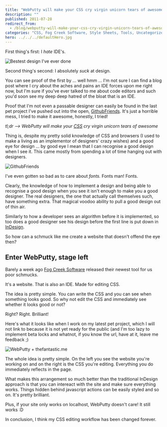 ```yaml
---
title: "WebPutty will make your CSS cry virgin unicorn tears of awesome"
description: ""
published: 2011-07-28
redirect_from:
  - /blog/webputty-will-make-your-css-cry-virgin-unicorn-tears-of-awesome/swizec/2008
categories: "CSS, Fog Creek Software, Style Sheets, Tools, Uncategorized"
hero: ../../../defaultHero.jpg
---
```


First thing's first: I _hate_ IDE's.

![](https://swizec.com/wp-content/uploads/2011/07/Screen-Shot-2011-07-27-at-1.35-300x179.png "Bestest design I've ever done")

Second thing's second: I absolutely _suck_ at design.

You can see proof of the first by ... well hmm ... I'm not sure I can find a blog post where I cry about the aches and pains an IDE forces upon me right now, but I'm sure if you've ever talked to me about code editors and such you'd soon see my deep deep hatred of the bloat that is an IDE.

Proof that I'm not even a passable designer can easily be found in the last pet project I've pushed out into the open, [GithubFriends](https://githubfriends.swizec.com). It's just a horrible mess, I tried to make it awesome, honestly, I tried!

_tl;dr --> WebPutty will make your [CSS](https://en.wikipedia.org/wiki/Cascading_Style_Sheets "Cascading Style Sheets") cry virgin unicorn tears of awesome_

Thing is, despite my pretty solid knowledge of CSS and browsers (I used to make a living as an implementor of designers' crazy wishes) and a good eye for design ... by good eye I mean that I can recognise a good design when I see it. This came mostly from spending a lot of time hanging out with designers.

![](https://swizec.com/wp-content/uploads/2011/07/Screen-Shot-2011-07-28-at-11.35.51-AM-300x176.png "GithubFriends")

I've even gotten so bad as to care about _fonts._ Fonts man! Fonts.

Clearly, the knowledge of how to implement a design and being able to recognise a good design when you see it isn't enough to make you a good designer. The real designers, the one that actually call themselves such, have something extra. That magical voodoo ability to pull a good design out of thin air.

Similarly to how a developer sees an algorithm before it is implemented, so too does a good designer see his design before the first line is put down in [InDesign](https://www.adobe.com/products/indesign/main.html "Adobe InDesign").

So how can a schmuck like me create a website that doesn't offend the eye then?

<!--more-->

## Enter WebPutty, stage left

Barely a week ago [Fog Creek Software](https://www.fogcreek.com "Fog Creek Software") released their newest tool for us poor schmucks.

It's a website. That is also an IDE. Made for editing CSS.

The idea is pretty simple. You can write the CSS and you can see when something looks good. So why not edit the CSS and immediately see whether it looks good or not?

Right? Right. Brilliant!

Here's what it looks like when I work on my latest pet project, which I will not link to because it is not yet ready for the public (and I'm too lazy to implement beta locks and whatnot, if you know the url, have at it, leave me feedback ;)

![](https://swizec.com/wp-content/uploads/2011/07/Screen-Shot-2011-07-28-at-11.42.12-AM-e1311879209766.png "WebPutty + thefantastic.me")

The whole idea is pretty simple. On the left you see the website you're working on and on the right is the CSS you're editing. Everything you do immediately reflects in the page.

What makes this arrangement so much better than the traditional InDesign approach is that you can intereact with the site and make sure everything works. Things hidden behind javascript actions can be easily styled and so on. It's pretty brilliant.

Plus, if your site only works on localhost, WebPutty doesn't care! It still works :D

In conclusion, I think my CSS editing workflow has been changed forever.

